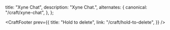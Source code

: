 
  title: "Xyne Chat",
  description: "Xyne Chat.",
  alternates: {
    canonical: "/craft/xyne-chat",
  },
};

<CraftHeader header="Xyne Chat" date="July 9" />


<DemoArea preferedTheme="light" className="relative min-h-[400px]">
    <XyneChatbox />
</DemoArea>

<CraftFooter
  prev={{
    title: "Hold to delete",
    link: "/craft/hold-to-delete",
  }}
/>